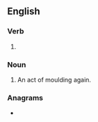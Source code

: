 ==English==

===Verb===
{{head|en|verb form}}

# {{present participle of|en|remould|nocat=1}}

===Noun===
{{en-noun}}

# An act of moulding again.

===Anagrams===
* {{anagrams|en|a=degilmnoru|mouldering}}